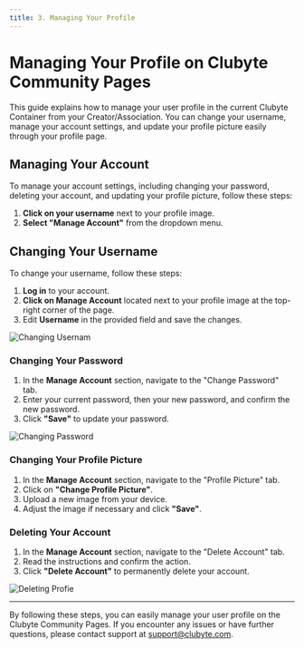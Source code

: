 ```yaml
---
title: 3. Managing Your Profile
---
```


# Managing Your Profile on Clubyte Community Pages

This guide explains how to manage your user profile in the current Clubyte Container from your Creator/Association. You can change your username, manage your account settings, and update your profile picture easily through your profile page.

## Managing Your Account

To manage your account settings, including changing your password, deleting your account, and updating your profile picture, follow these steps:

1. **Click on your username** next to your profile image.
2. **Select "Manage Account"** from the dropdown menu.

## Changing Your Username

To change your username, follow these steps:

1. **Log in** to your account.
2. **Click on Manage Account** located next to your profile image at the top-right corner of the page.
3. Edit **Username** in the provided field and save the changes.

![Changing Usernam](/Changing-Username.png)

### Changing Your Password

1. In the **Manage Account** section, navigate to the "Change Password" tab.
2. Enter your current password, then your new password, and confirm the new password.
3. Click **"Save"** to update your password.

![Changing Password](/Changing-Password.png)

### Changing Your Profile Picture

1. In the **Manage Account** section, navigate to the "Profile Picture" tab.
2. Click on **"Change Profile Picture"**.
3. Upload a new image from your device.
4. Adjust the image if necessary and click **"Save"**.

### Deleting Your Account

1. In the **Manage Account** section, navigate to the "Delete Account" tab.
2. Read the instructions and confirm the action.
3. Click **"Delete Account"** to permanently delete your account.

![Deleting Profie](/delete-profile.png)

---

By following these steps, you can easily manage your user profile on the Clubyte Community Pages. If you encounter any issues or have further questions, please contact support at [support@clubyte.com](mailto:support@clubyte.com).

